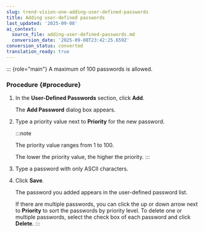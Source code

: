 ```yaml
---
slug: trend-vision-one-adding-user-defined-passwords
title: Adding user-defined passwords
last_updated: '2025-09-08'
ai_context:
  source_file: adding-user-defined-passwords.md
  conversion_date: '2025-09-08T23:42:25.659Z'
conversion_status: converted
translation_ready: true
---
```


::: {role="main"}
A maximum of 100 passwords is allowed.

### Procedure {#procedure}

1.  In the **User-Defined Passwords** section, click **Add**.

    The **Add Password** dialog box appears.

2.  Type a priority value next to **Priority** for the new password.

    :::note

    The priority value ranges from 1 to 100.

    The lower the priority value, the higher the priority.
    :::

3.  Type a password with only ASCII characters.

4.  Click **Save**.

    The password you added appears in the user-defined password list.

    If there are multiple passwords, you can click the up or down arrow next to **Priority** to sort the passwords by priority level. To delete one or multiple passwords, select the check box of each password and click **Delete**.
:::
